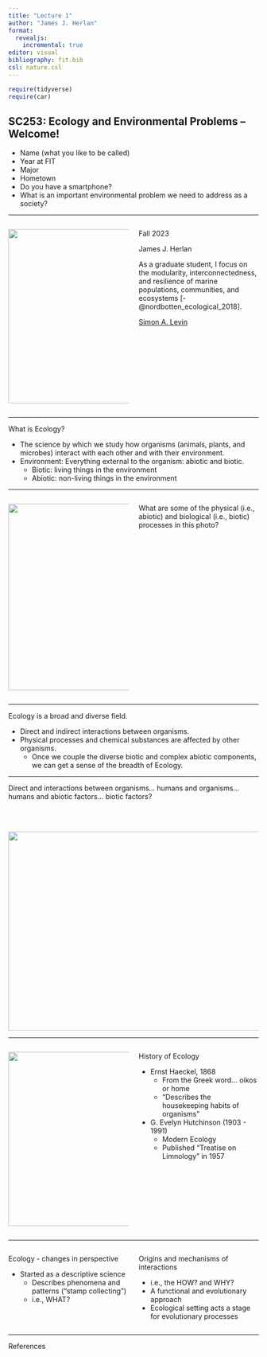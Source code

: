 ```yaml
---
title: "Lecture 1"
author: "James J. Herlan"
format:
  revealjs:
    incremental: true
editor: visual
bibliography: fit.bib
csl: nature.csl
---
```


```r
require(tidyverse)
require(car)
```

::: incremental
## SC253: Ecology and Environmental Problems -- Welcome!

- Name (what you like to be called)
- Year at FIT
- Major
- Hometown
- Do you have a smartphone?
- What is an important environmental problem we need to address as a society?

:::

------------------------------------------------------------------------

::: columns
::: {.column width="50%"}
![](slide2_earth.jpg){.absolute top="10" left="1" width="450" height="350"}
:::

::: {.column width="50%"}

Fall 2023

James J. Herlan

As a graduate student, I focus on the modularity, interconnectedness, and resilience of marine populations, communities, and ecosystems [-@nordbotten_ecological_2018].  

[Simon A. Levin](https://slevin.princeton.edu/){preview-link="true"}

:::
:::

------------------------------------------------------------------------

What is Ecology?

::: incremental

- The science by which we study how organisms (animals, plants, and microbes) interact with each other and with their environment.
- Environment: Everything external to the organism: abiotic and biotic.
  - Biotic: living things in the environment 
  - Abiotic: non-living things in the environment

:::

------------------------------------------------------------------------

::: columns

::: {.column width="50%"}

![](slide5_moose.png){.absolute top="10" left="1" width="450" height="375"}
:::

::: {.column width="50%"}

What are some of the physical (i.e., abiotic) and biological (i.e., biotic) processes in this photo?

:::
:::

------------------------------------------------------------------------

Ecology is a broad  and diverse field.

::: incremental

- Direct and indirect interactions between organisms.
- Physical processes and chemical substances are affected by other organisms.
  - Once we couple the diverse biotic and complex abiotic components, we can get a sense of the breadth of Ecology.

:::

------------------------------------------------------------------------

Direct and interactions between organisms... humans and organisms... humans and abiotic factors... biotic factors?

<br/><br/>

![](slide8_nyc.png){.absolute top="150" left="1" width="800" height="400"}



------------------------------------------------------------------------

::: columns
::: {.column width="50%"}

![](110331_0794.jpg){.absolute top="10" left="1" width="475 " height="350"}
:::

::: {.column width="50%"}

History of Ecology

- Ernst Haeckel, 1868
  - From the Greek word... oikos or home
  - "Describes the housekeeping habits of organisms" 
  
- G. Evelyn Hutchinson (1903 - 1991)
  - Modern Ecology
  - Published "Treatise on Limnology" in 1957

:::
:::

------------------------------------------------------------------------

::: columns
::: {.column width="50%"}

Ecology - changes in perspective

- Started as a descriptive science
  - Describes phenomena and patterns ("stamp collecting")
  - i.e., WHAT?

:::

::: {.column width="50%"}

Origins and mechanisms of interactions

- i.e., the HOW? and WHY?
- A functional and evolutionary approach
- Ecological setting acts a stage for evolutionary processes

:::
:::

<!-- ------------------------------------------------------------------------ -->

<!-- ::: columns -->
<!-- ::: {.column width="50%" style="font-size: 27px"} -->
<!-- ![](rpn_pcf_2023_03_18.png){.absolute top="10" left="1" width="400" height="750"} -->
<!-- ::: -->

<!-- ::: {.column width="50%" style="font-size: 27px"} -->
<!-- ::: -->
<!-- ::: -->

------------------------------------------------------------------------

References


